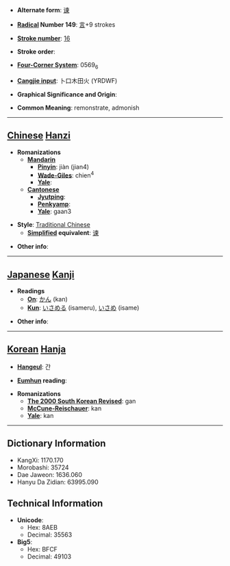* '''Alternate form''': [[谏]]

* '''[[Wiktionary:Chinese radical index| Radical]] Number 149''': [[Wiktionary:Chinese radical index 言|言]]+9 strokes

* '''[[Wiktionary:Chinese total strokes index|Stroke number]]''': [[Wiktionary:Chinese total strokes index 16|16]]

* '''Stroke order''': 

* '''[[Wiktionary:Chinese four corner index|Four-Corner System]]''': 0569<sub>6</sub>

* '''[[Wiktionary:Chinese Cangjie index|Cangjie input]]''': 卜口木田火 (YRDWF)

* '''Graphical Significance and Origin''': 

* '''Common Meaning''': remonstrate, admonish

----

== [[Chinese]] [[Hanzi]] ==

* '''Romanizations'''
** '''[[Mandarin]]'''
*** '''[[Pinyin]]''': jiàn (jian4)
*** '''[[Wade-Giles]]''': chien<sup>4</sup>
*** '''[[Yale]]''': 
** '''[[Cantonese]]'''
*** '''[[Jyutping]]''':
*** '''[[Penkyamp]]''': 
*** '''[[Yale]]''': gaan3

* '''Style''': [[Traditional Chinese]] 
** '''[[Simplified Chinese|Simplified]] equivalent''': [[谏]]

* '''Other info''': 

----

== [[Japanese]] [[Kanji]] ==

* '''Readings'''
** '''[[On]]''': [[かん]] (kan)
** '''[[Kun]]''': [[いさめる]] (isameru), [[いさめ]] (isame)

* '''Other info''':  

----

== [[Korean]] [[Hanja]] ==

* '''[[Hangeul]]''': 간

* '''[[Eumhun]] reading''': 

* '''Romanizations'''
** '''[[The 2000 South Korean Revised Romanization|The 2000 South Korean Revised]]''': gan
** '''[[McCune-Reischauer]]''': kan
** '''[[Yale]]''': kan

----

== Dictionary Information ==

* KangXi: 1170.170
* Morobashi: 35724
* Dae Jaweon: 1636.060
* Hanyu Da Zidian: 63995.090

== Technical Information ==

* '''Unicode''':
** Hex: 8AEB
** Decimal: 35563
* '''Big5''':
** Hex: BFCF
** Decimal: 49103
